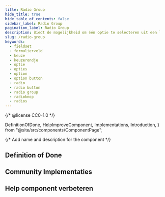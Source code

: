 ```yaml
---
title: Radio Group
hide_title: true
hide_table_of_contents: false
sidebar_label: Radio Group
pagination_label: Radio Group
description: Biedt de mogelijkheid om één optie te selecteren uit een lijst.
slug: /radio-group
keywords:
  - fieldset
  - formulierveld
  - keuze
  - keuzerondje
  - optie
  - opties
  - option
  - option button
  - radio
  - radio button
  - radio group
  - radioknop
  - radios
---
```


{/* @license CC0-1.0 */}

  DefinitionOfDone,
  HelpImproveComponent,
  Implementations,
  Introduction,
} from "@site/src/components/ComponentPage";

{/* Add name and description for the component */}


<Introduction component={component} headingLevel={1} description={description} />

## Definition of Done

<DefinitionOfDone component={component} headingLevel={3} />

## Community Implementaties

<Implementations component={component} headingLevel={3} />

## Help component verbeteren

<HelpImproveComponent component={component} headingLevel={3} />
